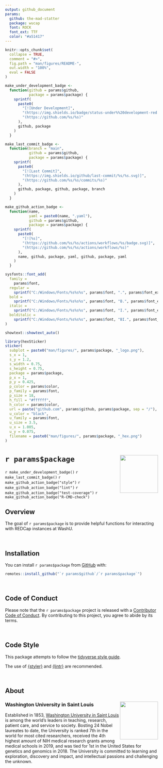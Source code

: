 ```yaml
---
output: github_document
params:
  github: the-mad-statter
  package: wucap
  font: ROCK
  font_ext: TTF
  color: "#a51417"
---
```


<!-- README.md is generated from README.Rmd. Please edit that file -->

```r
knitr::opts_chunk$set(
  collapse = TRUE,
  comment = "#>",
  fig.path = "man/figures/README-",
  out.width = "100%",
  eval = FALSE
)

make_under_development_badge <-
  function(github = params$github,
           package = params$package) {
    sprintf(
      paste0(
        "[![Under Development]",
        "(https://img.shields.io/badge/status-under%%20development-red.svg)]",
        "(https://github.com/%s/%s)"
      ),
      github, package
    )
  }

make_last_commit_badge <-
  function(branch = "main",
           github = params$github,
           package = params$package) {
    sprintf(
      paste0(
        "[![Last Commit]",
        "(https://img.shields.io/github/last-commit/%s/%s.svg)]",
        "(https://github.com/%s/%s/commits/%s)"
      ),
      github, package, github, package, branch
    )
  }

make_github_action_badge <-
  function(name,
           yaml = paste0(name, ".yaml"),
           github = params$github,
           package = params$package) {
    sprintf(
      paste0(
        "[![%s]",
        "(https://github.com/%s/%s/actions/workflows/%s/badge.svg)]",
        "(https://github.com/%s/%s/actions/workflows/%s)"
      ),
      name, github, package, yaml, github, package, yaml
    )
  }
```

```r
sysfonts::font_add(
  family =
    params$font,
  regular =
    sprintf("C:/Windows/Fonts/%s%s%s", params$font, ".", params$font_ext),
  bold =
    sprintf("C:/Windows/Fonts/%s%s%s", params$font, "B.", params$font_ext),
  italic =
    sprintf("C:/Windows/Fonts/%s%s%s", params$font, "I.", params$font_ext),
  bolditalic =
    sprintf("C:/Windows/Fonts/%s%s%s", params$font, "BI.", params$font_ext)
)

showtext::showtext_auto()

library(hexSticker)
sticker(
  subplot = paste0("man/figures/", params$package, "_logo.png"),
  s_x = 1,
  s_y = 1.2,
  s_width = 0.75,
  s_height = 0.75,
  package = params$package,
  p_x = 1,
  p_y = 0.425,
  p_color = params$color,
  p_family = params$font,
  p_size = 18,
  h_fill = "#ffffff",
  h_color = params$color,
  url = paste("github.com", params$github, params$package, sep = "/"),
  u_color = "black",
  u_family = params$font,
  u_size = 3.5,
  u_x = 1.005,
  u_y = 0.075,
  filename = paste0("man/figures/", params$package, "_hex.png")
)
```

# `r params$package` <img src="man/figures/`r params$package`_hex.png" align="right" width="125px" />

<!-- badges: start -->
`r make_under_development_badge()`
`r make_last_commit_badge()`
`r make_github_action_badge("style")`
`r make_github_action_badge("lint")`
`r make_github_action_badge("test-coverage")`
`r make_github_action_badge("R-CMD-check")`
<!-- badges: end -->

## Overview

The goal of ``r params$package`` is to provide helpful functions for interacting with REDCap instances at WashU.

<br />

## Installation

You can install ``r params$package`` from [GitHub](https://github.com/`r params$github`/`r params$package`) with:

```r
remotes::install_github("`r params$github`/`r params$package`")
```

<br />

## Code of Conduct

Please note that the `r params$package` project is released with a [Contributor Code of Conduct](https://contributor-covenant.org/version/2/0/CODE_OF_CONDUCT.html). By contributing to this project, you agree to abide by its terms.

<br />

## Code Style

This package attempts to follow the [tidyverse style guide](https://style.tidyverse.org/index.html).

The use of [{styler}](https://github.com/r-lib/styler) and [{lintr}](https://github.com/r-lib/lintr) are recommended.

<br />

## About

### Washington University in Saint Louis <img src="man/figures/brookings_seal.png" align="right" width="125px"/>

Established in 1853, [Washington University in Saint Louis](https://www.wustl.edu) is among the world's leaders in teaching, research, patient care, and service to society. Bosting 24 Nobel laureates to date, the University is ranked 7th in the world for most cited researchers, received the 4th highest amount of NIH medical research grants among medical schools in 2019, and was tied for 1st in the United States for genetics and genomics in 2018. The University is committed to learning and exploration, discovery and impact, and intellectual passions and challenging the unknown.
